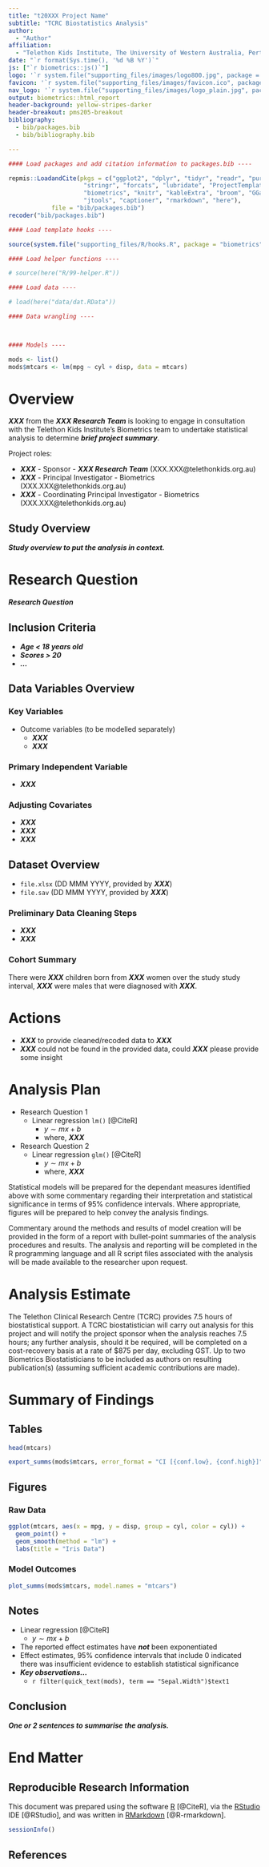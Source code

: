 ```yaml
---
title: "t20XXX Project Name"
subtitle: "TCRC Biostatistics Analysis"
author:
  - "Author"
affiliation:
  - "Telethon Kids Institute, The University of Western Australia, Perth, Western Australia, Australia"
date: "`r format(Sys.time(), '%d %B %Y')`"
js: ["`r biometrics::js()`"]
logo: '`r system.file("supporting_files/images/logo800.jpg", package = "biometrics")`'
favicon: '`r system.file("supporting_files/images/favicon.ico", package = "biometrics")`'
nav_logo: '`r system.file("supporting_files/images/logo_plain.jpg", package = "biometrics")`'
output: biometrics::html_report
header-background: yellow-stripes-darker
header-breakout: pms205-breakout
bibliography:
  - bib/packages.bib
  - bib/bibliography.bib

---
```


```r
#### Load packages and add citation information to packages.bib ----

repmis::LoadandCite(pkgs = c("ggplot2", "dplyr", "tidyr", "readr", "purrr", "tibble",
                     "stringr", "forcats", "lubridate", "ProjectTemplate", "repmis",
                     "biometrics", "knitr", "kableExtra", "broom", "GGally",
                     "jtools", "captioner", "rmarkdown", "here"),
            file = "bib/packages.bib")
recoder("bib/packages.bib")

#### Load template hooks ----

source(system.file("supporting_files/R/hooks.R", package = "biometrics"))

#### Load helper functions ----

# source(here("R/99-helper.R"))

#### Load data ----

# load(here("data/dat.RData"))

#### Data wrangling ----



#### Models ----

mods <- list()
mods$mtcars <- lm(mpg ~ cyl + disp, data = mtcars)

```

# Overview

***XXX*** from the ***XXX Research Team*** is looking to engage in consultation with the Telethon Kids Institute's Biometrics team to undertake statistical analysis to determine ***brief project summary***.

Project roles:

* ***XXX*** - Sponsor - ***XXX Research Team*** (XXX.XXX@telethonkids.org.au)
* ***XXX*** - Principal Investigator - Biometrics (XXX.XXX@telethonkids.org.au)
* ***XXX*** - Coordinating Principal Investigator - Biometrics (XXX.XXX@telethonkids.org.au)

## Study Overview

***Study overview to put the analysis in context.***

# Research Question

***Research Question***

## Inclusion Criteria

* ***Age < 18 years old***
* ***Scores > 20***
* ***...***

## Data Variables Overview

### Key Variables

* Outcome variables (to be modelled separately)
  - ***XXX***
  - ***XXX***
   
### Primary Independent Variable

* ***XXX***

### Adjusting Covariates

* ***XXX***
* ***XXX***
* ***XXX***

## Dataset Overview

* `file.xlsx` (DD MMM YYYY, provided by ***XXX***)
* `file.sav` (DD MMM YYYY, provided by ***XXX***)

### Preliminary Data Cleaning Steps

* ***XXX***
* ***XXX***

### Cohort Summary

There were ***XXX*** children born from ***XXX*** women over the study study interval, ***XXX*** were males that were diagnosed with ***XXX***.

# Actions

* ***XXX*** to provide cleaned/recoded data to ***XXX***
* ***XXX*** could not be found in the provided data, could ***XXX*** please provide some insight

# Analysis Plan

* Research Question 1
    - Linear regression `lm()` [@CiteR]
        + $y \sim mx + b$
        + where, ***XXX***
* Research Question 2
    - Linear regression `glm()` [@CiteR]
        + $y \sim mx + b$
        + where, ***XXX***

Statistical models will be prepared for the dependant measures identified above with some commentary regarding their interpretation and statistical significance in terms of 95% confidence intervals. Where appropriate, figures will be prepared to help convey the analysis findings.

Commentary around the methods and results of model creation will be provided in the form of a report with bullet-point summaries of the analysis procedures and results. The analysis and reporting will be completed in the R programming language and all R script files associated with the analysis will be made available to the researcher upon request.

# Analysis Estimate

The Telethon Clinical Research Centre (TCRC) provides 7.5 hours of biostatistical support. A TCRC biostatistician will carry out analysis for this project and will notify the project sponsor when the analysis reaches 7.5 hours; any further analysis, should it be required, will be completed on a cost-recovery basis at a rate of $875 per day, excluding GST. Up to two Biometrics Biostatisticians to be included as authors on resulting publication(s) (assuming sufficient academic contributions are made).

# Summary of Findings

## Tables

```r
head(mtcars)

```

```r
export_summs(mods$mtcars, error_format = "CI [{conf.low}, {conf.high}]", model.names = "mtcars", exp = FALSE)

```

## Figures

### Raw Data

```r
ggplot(mtcars, aes(x = mpg, y = disp, group = cyl, color = cyl)) +
  geom_point() +
  geom_smooth(method = "lm") +
  labs(title = "Iris Data")

```

### Model Outcomes

```r
plot_summs(mods$mtcars, model.names = "mtcars")

```

## Notes

* Linear regression [@CiteR]
    - $y \sim mx + b$
* The reported effect estimates have ***not*** been exponentiated
* Effect estimates, 95% confidence intervals that include 0 indicated there was insufficient evidence to establish statistical significance
* ***Key observations...***
    - `r filter(quick_text(mods), term == "Sepal.Width")$text1`

## Conclusion

***One or 2 sentences to summarise the analysis.***

# End Matter

## Reproducible Research Information

This document was prepared using the software [R](https://www.r-project.org/) [@CiteR], via the [RStudio](https://www.rstudio.com/) IDE [@RStudio], and was written in [RMarkdown](https://rmarkdown.rstudio.com/) [@R-rmarkdown].

```r
sessionInfo()

```

## References
